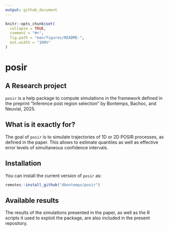 ```yaml
---
output: github_document
---
```


<!-- README.md is generated from README.Rmd. Please edit that file -->

```r
knitr::opts_chunk$set(
  collapse = TRUE,
  comment = "#>",
  fig.path = "man/figures/README-",
  out.width = "100%"
)
```

<!-- You'll still need to render `README.Rmd` regularly, to keep `README.md` up-to-date. `devtools::build_readme()` is handy for this. You could also use GitHub Actions to re-render `README.Rmd` every time you push. An example workflow can be found here: <https://github.com/r-lib/actions/tree/v1/examples>. -->

# posir

<!-- badges: start -->
<!-- badges: end -->

## A Research project

`posir` is a help package to compute simulations in the framework defined in the preprint "Inference post region selection" by Bontemps, Bachoc, and Neuvial, 2025.

## What is it exactly for?

The goal of `posir` is to simulate trajectories of 1D or 2D POSIR processes, as defined in the paper. This allows to estimate quantiles as well as effective error levels of simultaneous confidence intervals.

## Installation

You can install the current version of `posir` as:

```r
remotes::install_github("dbontemps/posir")
```

## Available results

The results of the simulations presented in the paper, as well as the R scripts it used to exploit the package, are also included in the present repository.

